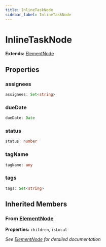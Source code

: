 ```yaml
---
title: InlineTaskNode
sidebar_label: InlineTaskNode
---
```


# InlineTaskNode

**Extends:** [ElementNode](/api/interfaces/elementnode)

## Properties

### assignees

```typescript
assignees: Set<string>
```

### dueDate

```typescript
dueDate: Date
```

### status

```typescript
status: number
```

### tagName

```typescript
tagName: any
```

### tags

```typescript
tags: Set<string>
```

## Inherited Members

### From [ElementNode](/api/interfaces/elementnode)

**Properties:** `children`, `isLocal`

*See [ElementNode](/api/interfaces/elementnode) for detailed documentation*

